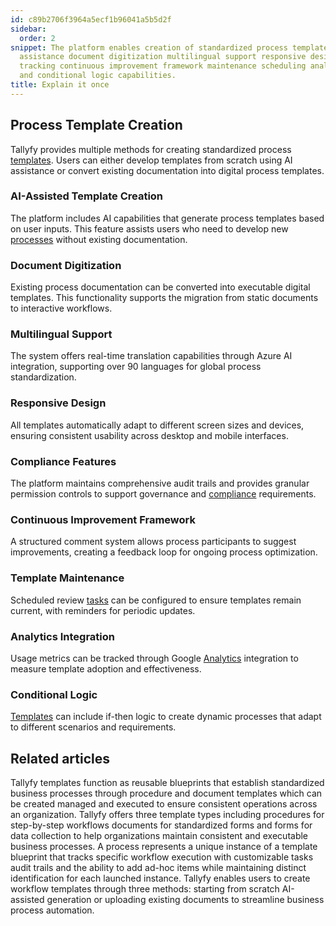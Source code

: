 ```yaml
---
id: c89b2706f3964a5ecf1b96041a5b5d2f
sidebar:
  order: 2
snippet: The platform enables creation of standardized process templates through AI
  assistance document digitization multilingual support responsive design compliance
  tracking continuous improvement framework maintenance scheduling analytics integration
  and conditional logic capabilities.
title: Explain it once
---
```


## Process Template Creation

Tallyfy provides multiple methods for creating standardized process [templates](/products/pro/documenting/templates/). Users can either develop templates from scratch using AI assistance or convert existing documentation into digital process templates.

<lite-vimeo videoid="903080351"></lite-vimeo>

### AI-Assisted Template Creation

The platform includes AI capabilities that generate process templates based on user inputs. This feature assists users who need to develop new [processes](/products/pro/tracking-and-tasks/processes/) without existing documentation.

### Document Digitization

Existing process documentation can be converted into executable digital templates. This functionality supports the migration from static documents to interactive workflows.

### Multilingual Support

The system offers real-time translation capabilities through Azure AI integration, supporting over 90 languages for global process standardization.

### Responsive Design

All templates automatically adapt to different screen sizes and devices, ensuring consistent usability across desktop and mobile interfaces.

### Compliance Features

The platform maintains comprehensive audit trails and provides granular permission controls to support governance and [compliance](/products/pro/compliance/) requirements.

### Continuous Improvement Framework

A structured comment system allows process participants to suggest improvements, creating a feedback loop for ongoing process optimization.

### Template Maintenance

Scheduled review [tasks](/products/pro/tracking-and-tasks/tasks/) can be configured to ensure templates remain current, with reminders for periodic updates.

### Analytics Integration

Usage metrics can be tracked through Google [Analytics](/products/pro/integrations/analytics/) integration to measure template adoption and effectiveness.

### Conditional Logic

[Templates](/products/pro/documenting/templates/) can include if-then logic to create dynamic processes that adapt to different scenarios and requirements.


## Related articles
<CardGrid>
<LinkTitleCard header="<b>Documenting > Templates</b>" href="/products/pro/documenting/templates/" > Tallyfy templates function as reusable blueprints that establish standardized business processes through procedure and document templates which can be created managed and executed to ensure consistent operations across an organization. </LinkTitleCard>
<LinkTitleCard header="<b>Pro > Essentials</b>" href="/products/pro/documenting/" > Tallyfy offers three template types including procedures for step-by-step workflows documents for standardized forms and forms for data collection to help organizations maintain consistent and executable business processes. </LinkTitleCard>
<LinkTitleCard header="<b>Tracking And Tasks > More about processes</b>" href="/products/pro/tracking-and-tasks/processes/" > A process represents a unique instance of a template blueprint that tracks specific workflow execution with customizable tasks audit trails and the ability to add ad-hoc items while maintaining distinct identification for each launched instance. </LinkTitleCard>
<LinkTitleCard header="<b>Templates > Create a template</b>" href="/products/pro/documenting/templates/create-template/" > Tallyfy enables users to create workflow templates through three methods: starting from scratch AI-assisted generation or uploading existing documents to streamline business process automation. </LinkTitleCard>
</CardGrid>